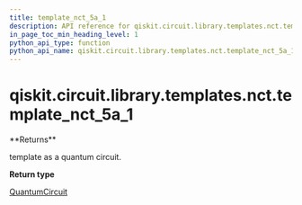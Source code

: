 ```yaml
---
title: template_nct_5a_1
description: API reference for qiskit.circuit.library.templates.nct.template_nct_5a_1
in_page_toc_min_heading_level: 1
python_api_type: function
python_api_name: qiskit.circuit.library.templates.nct.template_nct_5a_1
---
```


<span id="qiskit-circuit-library-templates-nct-template-nct-5a-1" />

# qiskit.circuit.library.templates.nct.template\_nct\_5a\_1

<Function id="qiskit.circuit.library.templates.nct.template_nct_5a_1" isDedicatedPage={true} github="https://github.com/qiskit/qiskit/tree/stable/0.23/qiskit/circuit/library/templates/nct/template_nct_5a_1.py" signature="template_nct_5a_1()">
  **Returns**

  template as a quantum circuit.

  **Return type**

  [QuantumCircuit](qiskit.circuit.QuantumCircuit "qiskit.circuit.QuantumCircuit")
</Function>

